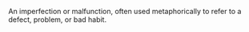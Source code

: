 An imperfection or malfunction, often used metaphorically to refer to a defect, problem, or bad habit.
